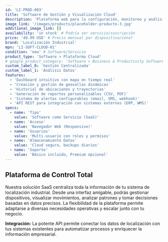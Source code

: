 ```yaml
---
id: 'LI-PROD-003'
title: 'Software de Gestión y Visualización Cloud'
description: 'Plataforma web para la configuración, monitoreo y análisis de datos de localización. Visualiza la ubicación de activos en tiempo real, define geovallas, genera reportes y recibe alertas.'
image_link: '/images/products/placeholder-producto-3.jpg'
additional_image_link: []
availability: 'in stock' # Podría ser servicio/suscripción
price: '49.99 USD' # Precio mensual por dispositivo/zona?
brand: 'Localización Industrial'
mpn: 'LI-SOFT-CLOUD-01'
condition: 'new' # Software/Servicio
product_type: 'Software > Plataforma Cloud'
# google_product_category: 'Software > Business & Productivity Software'
custom_label_0: 'Gestión Centralizada'
custom_label_1: 'Análisis Datos'
features:
  - 'Dashboard intuitivo con mapa en tiempo real'
  - 'Creación y gestión de geovallas dinámicas'
  - 'Historial de ubicaciones y trayectorias'
  - 'Generación de reportes personalizables (CSV, PDF)'
  - 'Sistema de alertas configurables (email, SMS, webhook)'
  - 'API REST para integración con sistemas externos (ERP, WMS)'
specs:
  - name: 'Tipo'
    value: 'Software como Servicio (SaaS)'
  - name: 'Acceso'
    value: 'Navegador Web (Responsive)'
  - name: 'Usuarios'
    value: 'Multi-usuario con roles y permisos'
  - name: 'Almacenamiento Datos'
    value: 'Cloud seguro, backups diarios'
  - name: 'Soporte'
    value: 'Básico incluido, Premium opcional'
---
```


## Plataforma de Control Total

Nuestra solución SaaS centraliza toda la información de tu sistema de localización industrial. Desde una interfaz amigable, podrás gestionar dispositivos, visualizar movimientos, analizar patrones y tomar decisiones basadas en datos precisos. La flexibilidad de la plataforma permite adaptarse a diversas necesidades operativas y escalar junto con tu negocio.

**Integración:** La potente API permite conectar los datos de localización con tus sistemas existentes para automatizar procesos y enriquecer la información empresarial. 